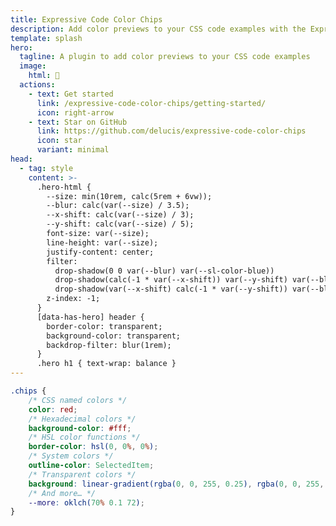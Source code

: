 ```yaml
---
title: Expressive Code Color Chips
description: Add color previews to your CSS code examples with the Expressive Code Color Chips plugin.
template: splash
hero:
  tagline: A plugin to add color previews to your CSS code examples
  image:
    html: 🎨
  actions:
    - text: Get started
      link: /expressive-code-color-chips/getting-started/
      icon: right-arrow
    - text: Star on GitHub
      link: https://github.com/delucis/expressive-code-color-chips
      icon: star
      variant: minimal
head:
  - tag: style
    content: >-
      .hero-html {
        --size: min(10rem, calc(5rem + 6vw));
        --blur: calc(var(--size) / 3.5);
        --x-shift: calc(var(--size) / 3);
        --y-shift: calc(var(--size) / 5);
        font-size: var(--size);
        line-height: var(--size);
        justify-content: center;
        filter:
          drop-shadow(0 0 var(--blur) var(--sl-color-blue))
          drop-shadow(calc(-1 * var(--x-shift)) var(--y-shift) var(--blur) var(--sl-color-purple))
          drop-shadow(var(--x-shift) calc(-1 * var(--y-shift)) var(--blur) var(--sl-color-green));
        z-index: -1;
      }
      [data-has-hero] header {
        border-color: transparent;
        background-color: transparent;
        backdrop-filter: blur(1rem);
      }
      .hero h1 { text-wrap: balance }
---
```


```css title="example.css"
.chips {
	/* CSS named colors */
	color: red;
	/* Hexadecimal colors */
	background-color: #fff;
	/* HSL color functions */
	border-color: hsl(0, 0%, 0%);
	/* System colors */
	outline-color: SelectedItem;
	/* Transparent colors */
	background: linear-gradient(rgba(0, 0, 255, 0.25), rgba(0, 0, 255, 0.75));
	/* And more… */
	--more: oklch(70% 0.1 72);
}
```
